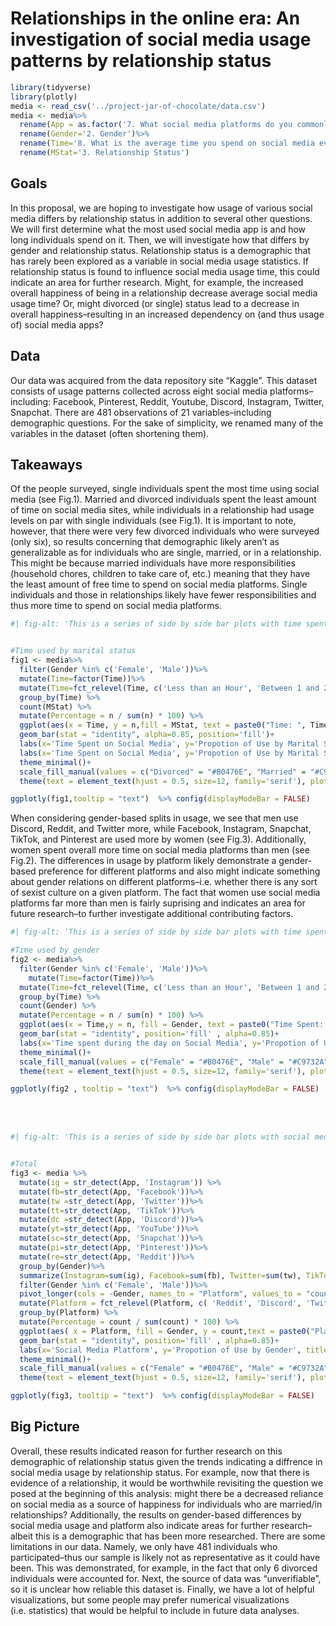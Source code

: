 # Relationships in the online era: An investigation of social media usage patterns by relationship status {.unnumbered}

```r
library(tidyverse)
library(plotly)
media <- read_csv('../project-jar-of-chocolate/data.csv')
media <- media%>%
  rename(App = as.factor('7. What social media platforms do you commonly use?'))%>%
  rename(Gender='2. Gender')%>%
  rename(Time='8. What is the average time you spend on social media every day?')%>%
  rename(MStat='3. Relationship Status')
```

## Goals
  In this proposal, we are hoping to investigate how usage of various social media differs by relationship status in addition to  several other questions. We will first determine what the most used social media app is and how long individuals spend on it. Then, we will investigate how that differs by gender and relationship status. Relationship status is a demographic that has rarely been explored as a variable in social media usage statistics. If relationship status is found to influence social media usage time, this could indicate an area for further research. Might, for example, the increased overall happiness of being in a relationship decrease average social media usage time?  Or, might divorced (or single) status lead to a decrease in overall happiness--resulting in an increased dependency on (and thus usage of) social media apps?  

## Data

Our data was acquired from the data repository site "Kaggle".  This dataset consists of usage patterns collected across eight social media platforms--including: Facebook, Pinterest, Reddit, Youtube, Discord, Instagram, Twitter, Snapchat.  There are 481 observations of 21 variables--including demographic questions. For the sake of simplicity, we renamed many of the variables in the dataset (often shortening them).


## Takeaways

Of the people surveyed, single individuals spent the most time using social media (see Fig.1). Married and divorced individuals spent the least amount of time on social media sites, while individuals in a relationship had usage levels on par with single individuals (see Fig.1). It is important to note, however, that there were very few divorced individuals who were surveyed (only six), so results concerning that demographic likely aren't as generalizable as for individuals who are single, married, or in a relationship.  This might be because married individuals have more responsibilities (household chores, children to take care of, etc.) meaning that they have the least amount of free time to spend on social media platforms.  Single individuals and those in relationships likely have fewer responsibilities and thus more time to spend on social media platforms.  


```r

#| fig-alt: 'This is a series of side by side bar plots with time spent on social media during the day on the X-axis and proportion of use by marital status on the Y-axis. The time ranges between zero and five plus hours on social media. The marriage status categories are single, married, divorced, or in a relationship. Overall, it appears that those who identify as single have the greatest time spent on social media, with divorced people having the least hours spent, and those in a relationship not far behind, according to this vizualization. It is also important to note that there is only 6 divorced people in this dataset so their social media usage is probably not representative.'


#Time used by marital status 
fig1 <- media%>%
  filter(Gender %in% c('Female', 'Male'))%>%
  mutate(Time=factor(Time))%>%
  mutate(Time=fct_relevel(Time, c('Less than an Hour', 'Between 1 and 2 hours', 'Between 2 and 3 hours', 'Between 3 and 4 hours', 'Between 4 and 5 hours', 'More than 5 hours')))%>%
  group_by(Time) %>%
  count(MStat) %>%
  mutate(Percentage = n / sum(n) * 100) %>%
  ggplot(aes(x = Time, y = n,fill = MStat, text = paste0("Time: ", Time, "<br>Marital Status: ", MStat, "<br>Percentage: ", round(Percentage, 1), "%"))) +
  geom_bar(stat = "identity", alpha=0.85, position='fill')+
  labs(x='Time Spent on Social Media', y='Propotion of Use by Marital Status', title='Fig. 1: Time on Social Media by Marital Status', fill = 'Marital Status', caption = 'Plot created by Tanisha Dodla')+
  labs(x='Time Spent on Social Media', y='Propotion of Use by Marital Status', MStat = 'Marital Status', title='Fig 1: Time on Social Media by Marital Status')+
  theme_minimal()+
  scale_fill_manual(values = c("Divorced" = "#B0476E", "Married" = "#C9732A", 'Single' = '#3C7D3F', 'In a relationship' = '#4679B3')) +
  theme(text = element_text(hjust = 0.5, size=12, family='serif'), plot.title=element_text(hjust = 0.5), axis.text.x = element_text(angle = 30, hjust = 0.5, vjust = 0.5))

ggplotly(fig1,tooltip = "text")  %>% config(displayModeBar = FALSE)
```


When considering gender-based splits in usage, we see that men use Discord, Reddit, and Twitter more, while Facebook, Instagram, Snapchat, TikTok, and Pinterest are used more by women (see Fig.3).  Additionally, women spent overall more time on social media platforms than men (see Fig.2).  The differences in usage by platform likely demonstrate a gender-based preference for different platforms and also might indicate something about gender relations on different platforms--i.e. whether there is any sort of sexist culture on a given platform.  The fact that women use social media platforms far more than men is fairly suprising and indicates an area for future research--to further investigate additional contributing factors. 

```r

#| fig-alt: 'This is a series of side by side bar plots with time spent on social media during the day on the X-axis and proportion of use by gender on the Y-axis. The time ranges between zero and five plus hours on social media. It appears that overall there is a slightly higher proportion of females on social media with 5 + hours being roughly 65% female usage, and less than an hour being 80% male usage.'

#Time used by gender 
fig2 <- media%>%
  filter(Gender %in% c('Female', 'Male'))%>%
    mutate(Time=factor(Time))%>%
  mutate(Time=fct_relevel(Time, c('Less than an Hour', 'Between 1 and 2 hours', 'Between 2 and 3 hours', 'Between 3 and 4 hours', 'Between 4 and 5 hours', 'More than 5 hours')))%>%
  group_by(Time) %>%
  count(Gender) %>%
  mutate(Percentage = n / sum(n) * 100) %>%
  ggplot(aes(x = Time,y = n, fill = Gender, text = paste0("Time Spent: ", Time,"<br>Gender: ", Gender,"<br>Percentage: ", round(Percentage, 1), "%"))) +
  geom_bar(stat = "identity", position='fill' , alpha=0.85)+
  labs(x='Time spent during the day on Social Media', y='Propotion of Use by Gender', title='Fig. 2: Time on Social Media by Gender')+
  theme_minimal()+
  scale_fill_manual(values = c("Female" = "#B0476E", "Male" = "#C9732A")) +
  theme(text = element_text(hjust = 0.5, size=12, family='serif'), plot.title=element_text(hjust = 0.5), axis.text.x = element_text(angle = 30, hjust = 0.5, vjust = 0.5))

ggplotly(fig2 , tooltip = "text")  %>% config(displayModeBar = FALSE)
```
\
\
```r

#| fig-alt: 'This is a series of side by side bar plots with social media platforms on the X-axis and proportion of use by gender on the Y-axis. This vizualization was created by using data from people who recorded multiple app usage, instead of just one platform. It appears that overall there is a slightly higher proportion of females that use social media than males across all platforms. The most popular platform used by females is Pinterest, and the most popular platform by men is Discord, according to this vizualization.' 


#Total 
fig3 <- media %>% 
  mutate(ig = str_detect(App, 'Instagram')) %>% 
  mutate(fb=str_detect(App, 'Facebook'))%>%
  mutate(tw =str_detect(App, 'Twitter'))%>%
  mutate(tt=str_detect(App, 'TikTok'))%>%
  mutate(dc =str_detect(App, 'Discord'))%>%
  mutate(yt=str_detect(App, 'YouTube'))%>%
  mutate(sc=str_detect(App, 'Snapchat'))%>%
  mutate(pi=str_detect(App, 'Pinterest'))%>%
  mutate(re=str_detect(App, 'Reddit'))%>%
  group_by(Gender)%>%
  summarize(Instagram=sum(ig), Facebook=sum(fb), Twitter=sum(tw), TikTok=sum(tt), Discord=sum(dc), Snapchat=sum(sc), Pinterest=sum(pi), Reddit=sum(re))%>%
  filter(Gender %in% c('Female', 'Male'))%>%
  pivot_longer(cols = -Gender, names_to = "Platform", values_to = "count")%>%
  mutate(Platform = fct_relevel(Platform, c( 'Reddit', 'Discord', 'Twitter',  'Facebook', 'Instagram', 'Snapchat', 'TikTok','Pinterest')))%>%
  group_by(Platform) %>%
  mutate(Percentage = count / sum(count) * 100) %>%
  ggplot(aes( x = Platform, fill = Gender, y = count,text = paste0("Platform: ", Platform,"<br>Gender: ", Gender,"<br>Percentage: ", round(Percentage, 1), "%") )) +
  geom_bar(stat = "identity", position='fill' , alpha=0.85)+
  labs(x='Social Media Platform', y='Propotion of Use by Gender', title='Fig. 3: Use of Social Media Platform by Gender')+
  theme_minimal()+
  scale_fill_manual(values = c("Female" = "#B0476E", "Male" = "#C9732A")) +
  theme(text = element_text(hjust = 0.5, size=12, family='serif'), plot.title=element_text(hjust = 0.5), axis.text.x = element_text(angle = 30, hjust = 0.5, vjust = 0.5))

ggplotly(fig3, tooltip = "text")  %>% config(displayModeBar = FALSE)
```


## Big Picture
Overall, these results indicated reason for further research on this demographic of relationship status given the trends indicating a diffrence in social media usage by relationship status.  For example, now that there is evidence of a relationship, it would be worthwhile revisiting the question we posed at the beginning of this analysis: might there be a decreased reliance on social media as a source of happiness for individuals who are married/in relationships?    Additionally, the results on gender-based differences by social media usage and platform also indicate areas for further research--albeit this is a demographic that has been more researched. There are some limitations in our data.  Namely, we only have 481 individuals who participated--thus our sample is likely not as representative as it could have been.  This was demonstrated, for example, in the fact that only 6 divorced individuals were accounted for.  Next, the source of data was "unverifiable", so it is unclear how reliable this dataset is.  Finally, we have a lot of helpful visualizations, but some people may prefer numerical visualizations (i.e. statistics) that would be helpful to include in future data analyses. 
